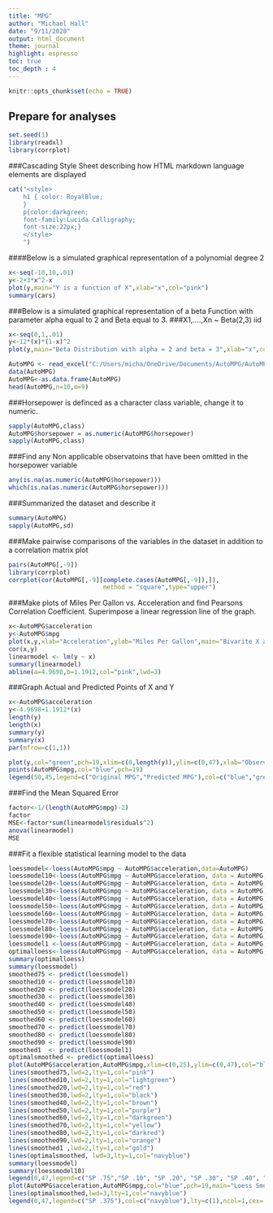 ```yaml
---
title: "MPG"
author: "Michael Hall"
date: "9/11/2020"
output: html_document
theme: journal
highlight: espresso
toc: true
toc_depth : 4
---
```


```r
knitr::opts_chunk$set(echo = TRUE)
```

## Prepare for analyses
```r
set.seed(1)
library(readxl)
library(corrplot)
```

###Cascading Style Sheet describing how HTML markdown language elements are displayed

```r
cat("<style>
    h1 { color: RoyalBlue;
    }
    p{color:darkgreen;
    font-family:Lucida Calligraphy;
    font-size:22px;}
    </style>
    ")

```


####Below is a simulated graphical representation of a polynomial degree 2

```r
x<-seq(-10,10,.01)
y<-2+3*x^2-x
plot(y,main="Y is a function of X",xlab="x",col="pink")
summary(cars)
```

###Below is a simulated graphical representation of a beta Function with parameter alpha equal to 2 and Beta equal to 3.
###X1,....,Xn ~ Beta(2,3) iid

```r
x<-seq(0,1,.01)
y<-12*(x)*(1-x)^2
plot(y,main="Beta Distribution with alpha = 2 and beta = 3",xlab="x",col="pink")
```


```r

AutoMPG <- read_excel("C:/Users/micha/OneDrive/Documents/AutoMPG/AutoMPG.xlsx")
data(AutoMPG)
AutoMPG<-as.data.frame(AutoMPG)
head(AutoMPG,n=10,m=9)
```


###Horsepower is definced as a character class variable, change it to numeric.
```r
sapply(AutoMPG,class)
AutoMPG$horsepower = as.numeric(AutoMPG$horsepower)
sapply(AutoMPG,class)
```


###Find any Non applicable observatoins that have been omitted in the horsepower variable

```r
any(is.na(as.numeric(AutoMPG$horsepower)))
which(is.na(as.numeric(AutoMPG$horsepower)))
```

###Summarized the dataset and describe it
```r
summary(AutoMPG)
sapply(AutoMPG,sd)
```

###Make pairwise comparisons of the variables in the dataset in addition to a correlation matrix plot
```r
pairs(AutoMPG[,-9])
library(corrplot)
corrplot(cor(AutoMPG[,-9][complete.cases(AutoMPG[,-9]),]),
                          method = "square",type="upper")
```

###Make plots of Miles Per Gallon vs. Acceleration and find Pearsons Correlation Coefficient. Superimpose a linear regression line of the graph.

```r
x<-AutoMPG$acceleration
y<-AutoMPG$mpg
plot(x,y,xlab="Acceleration",ylab="Miles Per Gallon",main="Bivarite X and Y Relationship",col="blue",pch=19,xlim=c(0,25),ylim=c(0,47))
cor(x,y)
linearmodel <- lm(y ~ x)
summary(linearmodel)
abline(a=4.9698,b=1.1912,col="pink",lwd=3)
```

###Graph Actual and Predicted Points of X and Y
```r
x<-AutoMPG$acceleration
y<-4.9698+1.1912*(x)
length(y)
length(x)
summary(y)
summary(x)
par(mfrow=c(1,1))

plot(y,col="green",pch=19,xlim=c(0,length(y)),ylim=c(0,47),xlab="Observation in Data Set",ylab="MPG",main="Observed vs. Predicted MPG")
points(AutoMPG$mpg,col="blue",pch=19)
legend(50,45,legend=c("Original MPG","Predicted MPG"),col=c("blue","green"),pch=c("o","+"),lty=c(1,2),ncol=1,cex=.9)
```

###Find the Mean Squared Error
```r

factor<-1/(length(AutoMPG$mpg)-2)
factor
MSE<-factor*sum(linearmodel$residuals^2)
anova(linearmodel)
MSE
```


###Fit a flexible statistical learning model to the data
```r
loessmodel<-loess(AutoMPG$mpg ~ AutoMPG$acceleration,data=AutoMPG)
loessmodel10<-loess(AutoMPG$mpg ~ AutoMPG$acceleration, data = AutoMPG, span=.10)
loessmodel20<-loess(AutoMPG$mpg ~ AutoMPG$acceleration, data = AutoMPG, span=.20)
loessmodel30<-loess(AutoMPG$mpg ~ AutoMPG$acceleration, data = AutoMPG, span=.30)
loessmodel40<-loess(AutoMPG$mpg ~ AutoMPG$acceleration, data = AutoMPG, span=.40)
loessmodel50<-loess(AutoMPG$mpg ~ AutoMPG$acceleration, data = AutoMPG, span=.50)
loessmodel60<-loess(AutoMPG$mpg ~ AutoMPG$acceleration, data = AutoMPG, span=.60)
loessmodel70<-loess(AutoMPG$mpg ~ AutoMPG$acceleration, data = AutoMPG, span=.70)
loessmodel80<-loess(AutoMPG$mpg ~ AutoMPG$acceleration, data = AutoMPG, span=.80)
loessmodel90<-loess(AutoMPG$mpg ~ AutoMPG$acceleration, data = AutoMPG, span=.90)
loessmodel1 <-loess(AutoMPG$mpg ~ AutoMPG$acceleration, data = AutoMPG, span=1.0)
optimalloess<-loess(AutoMPG$mpg ~ AutoMPG$acceleration, data = AutoMPG, span=.386)
summary(optimalloess)
summary(loessmodel)
smoothed75 <- predict(loessmodel)
smoothed10 <- predict(loessmodel10)
smoothed20 <- predict(loessmodel20)
smoothed30 <- predict(loessmodel30)
smoothed40 <- predict(loessmodel40)
smoothed50 <- predict(loessmodel50)
smoothed60 <- predict(loessmodel60)
smoothed70 <- predict(loessmodel70)
smoothed80 <- predict(loessmodel80)
smoothed90 <- predict(loessmodel90)
smoothed1  <- predict(loessmodel1)
optimalsmoothed <- predict(optimalloess)
plot(AutoMPG$acceleration,AutoMPG$mpg,xlim=c(0,25),ylim=c(0,47),col="blue",pch=19,main="Loess Smoothing Technique",xlab="Acceleration",ylab="MPG")
lines(smoothed75,lwd=2,lty=1,col="pink")
lines(smoothed10,lwd=2,lty=1,col="lightgreen")
lines(smoothed20,lwd=2,lty=1,col="red")
lines(smoothed30,lwd=2,lty=1,col="black")
lines(smoothed40,lwd=2,lty=1,col="brown")
lines(smoothed50,lwd=2,lty=1,col="purple")
lines(smoothed60,lwd=2,lty=1,col="darkgreen")
lines(smoothed70,lwd=2,lty=1,col="yellow")
lines(smoothed80,lwd=2,lty=1,col="darkred")
lines(smoothed90,lwd=2,lty=1,col="orange")
lines(smoothed1 ,lwd=2,lty=1,col="gold")
lines(optimalsmoothed, lwd=3,lty=1,col="navyblue")
summary(loessmodel)
summary(loessmodel10)
legend(0,47,legend=c("SP .75","SP .10", "SP .20", "SP .30", "SP .40", "SP .50", "SP .60", "SP .70", "SP .80", "SP .90", "SP 1","Optimal SP .375"),col=c("pink","lightgreen","red","black","brown","purple","darkgreen","yellow","darkred","orange","gold","navyblue"),lty=c(1,1,1,1,1,1,1,1,1,1,1,1),ncol=1,cex=.75)
plot(AutoMPG$acceleration,AutoMPG$mpg,col="blue",pch=19,main="Loess Smoothing Technique with Optimal Smoothing Parameter",xlim=c(0,25),ylim=c(0,47),xlab="Acceleration",ylab="MPG")
lines(optimalsmoothed,lwd=3,lty=1,col="navyblue")
legend(0,47,legend=c("SP .375"),col=c("navyblue"),lty=c(1),ncol=1,cex=.75)
```
